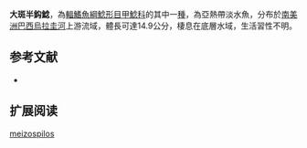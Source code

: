 {{Speciesbox
| name = 大斑半鈎鯰
| image = 
| image_width = 250px
| image_caption = 
| status = NE
| status_system = IUCN3.1
| genus = Hemiancistrus
| species = meizospilos
| authority = [[Cardoso_&_da_Silva|Cardoso & da Silva]], 2004
| synonyms = 
}} 
'''大斑半鈎鯰'''，為[[輻鰭魚綱|輻鰭魚綱]][[鯰形目|鯰形目]][[甲鯰科|甲鯰科]]的其中一[[種|種]]，為亞熱帶淡水魚，分布於[[南美洲|南美洲]][[巴西|巴西]][[烏拉圭河|烏拉圭河]]上游流域，體長可達14.9公分，棲息在底層水域，生活習性不明。

==参考文献==
*{{FishBase_species|genus=Hemiancistrus|species=meizospilos|year=2014|month=11}}

== 扩展阅读 ==
{{refbegin}}
{{wikispecies-inline|Hemiancistrus meizospilos|大斑半鈎鯰}}
{{refend}}
{{Taxonbar|from=Q9002564}}

[[Category:半鈎鯰屬|meizospilos]]